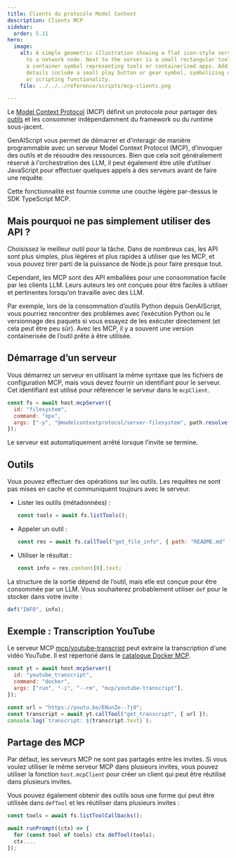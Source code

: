 ```yaml
---
title: Clients du protocole Model Context
description: Clients MCP
sidebar:
  order: 5.11
hero:
  image:
    alt: A simple geometric illustration showing a flat icon-style server connected
      to a network node. Next to the server is a small rectangular toolbox with
      a container symbol representing tools or containerized apps. Additional
      details include a small play button or gear symbol, symbolizing operations
      or scripting functionality.
    file: ../../../reference/scripts/mcp-clients.png

---
```


Le [Model Context Protocol](https://modelcontextprotocol.io/) (MCP) définit un protocole pour partager des [outils](https://modelcontextprotocol.io/docs/concepts/tools)
et les consommer indépendamment du framework ou du runtime sous-jacent.

GenAIScript vous permet de démarrer et d'interagir de manière programmable avec un serveur Model Context Protocol (MCP),
d’invoquer des outils et de résoudre des ressources. Bien que cela soit généralement réservé à l'orchestration des LLM, il peut également être utile d’utiliser JavaScript pour effectuer quelques appels à des serveurs avant de faire une requête.

Cette fonctionnalité est fournie comme une couche légère par-dessus le SDK TypeScript MCP.

## Mais pourquoi ne pas simplement utiliser des API ?

Choisissez le meilleur outil pour la tâche. Dans de nombreux cas, les API sont plus simples, plus légères et plus rapides à utiliser que les MCP, et vous pouvez tirer parti de la puissance de Node.js pour faire presque tout.

Cependant, les MCP sont des API emballées pour une consommation facile par les clients LLM. Leurs auteurs les ont conçues pour être faciles à utiliser et pertinentes lorsqu’on travaille avec des LLM.

Par exemple, lors de la consommation d’outils Python depuis GenAIScript, vous pourriez rencontrer des problèmes avec l’exécution Python ou le versionnage des paquets
si vous essayez de les exécuter directement (et cela peut être peu sûr). Avec les MCP, il y a souvent une version containerisée de l’outil prête à être utilisée.

## Démarrage d’un serveur

Vous démarrez un serveur en utilisant la même syntaxe que les fichiers de configuration MCP, mais vous devez fournir un identifiant pour le serveur.
Cet identifiant est utilisé pour référencer le serveur dans le `mcpClient`.

```js
const fs = await host.mcpServer({
  id: "filesystem",
  command: "npx",
  args: ["-y", "@modelcontextprotocol/server-filesystem", path.resolve(".")],
});
```

Le serveur est automatiquement arrêté lorsque l’invite se termine.

## Outils

Vous pouvez effectuer des opérations sur les outils. Les requêtes ne sont pas mises en cache et communiquent toujours avec le serveur.

* Lister les outils (métadonnées) :

  ```js
  const tools = await fs.listTools();
  ```

* Appeler un outil :

  ```js
  const res = await fs.callTool("get_file_info", { path: "README.md" });
  ```

* Utiliser le résultat :

  ```js
  const info = res.content[0].text;
  ```

La structure de la sortie dépend de l’outil, mais elle est conçue pour être consommée par un LLM. Vous souhaiterez probablement utiliser `def` pour le stocker dans votre invite :

```js
def("INFO", info);
```

## Exemple : Transcription YouTube

Le serveur MCP [mcp/youtube-transcript](https://hub.docker.com/r/mcp/youtube-transcript) peut extraire la transcription
d'une vidéo YouTube. Il est répertorié dans le [catalogue Docker MCP](https://hub.docker.com/u/mcp).

```js
const yt = await host.mcpServer({
  id: "youtube_transcript",
  command: "docker",
  args: ["run", "-i", "--rm", "mcp/youtube-transcript"],
});

const url = "https://youtu.be/ENunZe--7j0";
const transcript = await yt.callTool("get_transcript", { url });
console.log(`transcript: ${transcript.text}`);
```

## Partage des MCP

Par défaut, les serveurs MCP ne sont pas partagés entre les invites. Si vous voulez utiliser le même serveur MCP dans plusieurs invites,
vous pouvez utiliser la fonction `host.mcpClient` pour créer un client qui peut être réutilisé dans plusieurs invites.

Vous pouvez également obtenir des outils sous une forme qui peut être utilisée dans `defTool` et les réutiliser dans plusieurs invites :

```js
const tools = await fs.listToolCallbacks();

await runPrompt((ctx) => {
  for (const tool of tools) ctx.defTool(tools);
  ctx....
});
```
